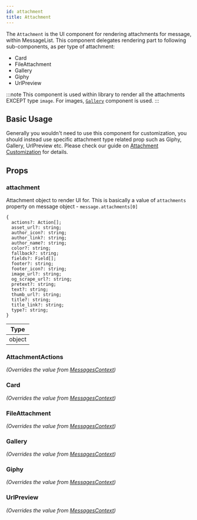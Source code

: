```yaml
---
id: attachment
title: Attachment
---
```



The `Attachment` is the UI component for rendering attachments for message, within MessageList. This component delegates rendering part to following sub-components, as per type of attachment:

- Card
- FileAttachment
- Gallery
- Giphy
- UrlPreview

:::note
This component is used within library to render all the attachments EXCEPT type `image`. For images, [`Gallery`](./gallery) component is used.
:::

## Basic Usage

Generally you wouldn't need to use this component for customization, you should instead use specific attachment type related prop such as Giphy, Gallery, UrlPreview etc.
Please check our guide on [Attachment Customization](../guide/attachment_customizations) for details.

## Props

### attachment

Attachment object to render UI for. This is basically a value of `attachments` property on message object - `message.attachments[0]`

```
{
  actions?: Action[];
  asset_url?: string;
  author_icon?: string;
  author_link?: string;
  author_name?: string;
  color?: string;
  fallback?: string;
  fields?: Field[];
  footer?: string;
  footer_icon?: string;
  image_url?: string;
  og_scrape_url?: string;
  pretext?: string;
  text?: string;
  thumb_url?: string;
  title?: string;
  title_link?: string;
  type?: string;
}
```

| Type |
| - |
| object |

### AttachmentActions

_(Overrides the value from [MessagesContext](../../contexts/messages-context))_

<AttachmentActions />

### Card

_(Overrides the value from [MessagesContext](../../contexts/messages-context))_

<Card />

### FileAttachment

_(Overrides the value from [MessagesContext](../../contexts/messages-context))_

<FileAttachment />

### Gallery

_(Overrides the value from [MessagesContext](../../contexts/messages-context))_

<Gallery />

### Giphy

_(Overrides the value from [MessagesContext](../../contexts/messages-context))_

<Giphy />

### UrlPreview

_(Overrides the value from [MessagesContext](../../contexts/messages-context))_

<UrlPreview />
